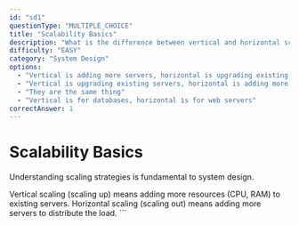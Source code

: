 ```yaml
---
id: "sd1"
questionType: "MULTIPLE_CHOICE"
title: "Scalability Basics"
description: "What is the difference between vertical and horizontal scaling?"
difficulty: "EASY"
category: "System Design"
options:
  - "Vertical is adding more servers, horizontal is upgrading existing servers"
  - "Vertical is upgrading existing servers, horizontal is adding more servers"
  - "They are the same thing"
  - "Vertical is for databases, horizontal is for web servers"
correctAnswer: 1
---
```


# Scalability Basics

Understanding scaling strategies is fundamental to system design.

Vertical scaling (scaling up) means adding more resources (CPU, RAM) to existing servers. Horizontal scaling (scaling out) means adding more servers to distribute the load.
\`\`\`
